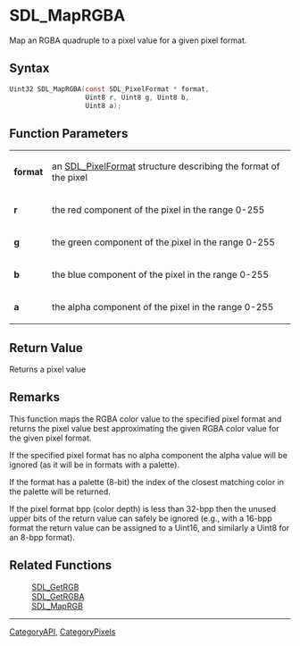 = SDL_MapRGBA =

Map an RGBA quadruple to a pixel value for a given pixel format.

== Syntax ==

<syntaxhighlight lang='c'>
Uint32 SDL_MapRGBA(const SDL_PixelFormat * format,
                   Uint8 r, Uint8 g, Uint8 b,
                   Uint8 a);
</syntaxhighlight>

== Function Parameters ==

{|
|'''format'''
|an [[SDL_PixelFormat]] structure describing the format of the pixel
|-
|'''r'''
|the red component of the pixel in the range 0-255
|-
|'''g'''
|the green component of the pixel in the range 0-255
|-
|'''b'''
|the blue component of the pixel in the range 0-255
|-
|'''a'''
|the alpha component of the pixel in the range 0-255
|}

== Return Value ==

Returns a pixel value



== Remarks ==

This function maps the RGBA color value to the specified pixel format and
returns the pixel value best approximating the given RGBA color value for
the given pixel format.

If the specified pixel format has no alpha component the alpha value will
be ignored (as it will be in formats with a palette).

If the format has a palette (8-bit) the index of the closest matching color
in the palette will be returned.

If the pixel format bpp (color depth) is less than 32-bpp then the unused
upper bits of the return value can safely be ignored (e.g., with a 16-bpp
format the return value can be assigned to a Uint16, and similarly a Uint8
for an 8-bpp format).

== Related Functions ==

:[[SDL_GetRGB]]
:[[SDL_GetRGBA]]
:[[SDL_MapRGB]]

----
[[CategoryAPI]], [[CategoryPixels]]


